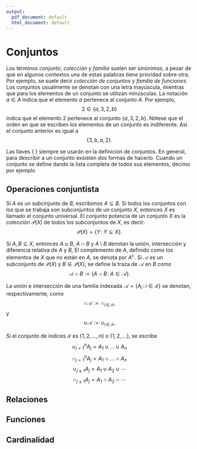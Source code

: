 ```yaml
---
output:
  pdf_document: default
  html_document: default
---
```

# Conjuntos

Los términos *conjunto*, *colección* y *familia* suelen ser sinónimos, a pesar de que en algunos contextos una de estas palabras tiene prioridad sobre otra. Por ejemplo, se suele decir *colección de conjuntos* y *familia de funciones*. Los conjuntos usualmente se denotan con una letra mayúscula, mientras que para los elementos de un conjunto se utilizan minúsculas. La notación $a \in A$ indica que el elemento $a$ pertenece al conjunto $A$. Por ejemplo, $$2 \in \{a, 3, 2, b\}$$ indica que el elemento $2$ pertenece al conjunto $\{a, 3, 2, b\}$. Nótese que el orden en que se escriben los elementos de un conjunto es indiferente. Así el conjunto anterior es igual a $$\{3,b,a,2\}.$$

Las llaves $\{ \ \}$ siempre se usarán en la definición de conjuntos. En general, para describir a un conjunto exsisten dos formas de hacerlo. Cuando un conjunto se define dando la lista completa de todos sus elementos, decimo por ejemplo 


## Operaciones conjuntista

Si $A$ es un subcinjunto de $B$, escribimos $A \subseteq B$. Si todos los conjuntos con los que se trabaja son subconjuntos de un conjunto $X$, entonces $X$ es llamado el conjunto universal. El conjunto potencia de un conjunto $X$ es la colección $\mathcal{P}(X)$ de todos los subconjuntos de $X$, es decir: $$ \mathcal{P}(X) = \{Y \, : \, Y \subseteq X\}.$$

Si $A, B \subseteq X$, entonces $A \cup B$, $A \cap B$ y $A \setminus B$ denotan la unión, intersección y diferencia relativa de $A$ y $B$, El complemento de $A$, definido como los elementos de $X$ que no están en $A$, se denota por $A^c$. Si $\mathcal{A}$ es un subconjunto de $\mathcal{P}(X)$ y $B \in \mathcal{P}(X)$, se define la traza de $\mathcal{A}$ en $B$ como $$\mathcal{A}\cap B := \{A \cap B \, : \, A \in \mathcal{A}\}.$$

La unión e intersección de una familia indexada $\mathcal{A}=\{A_i \, : \, i \in \mathcal{I}\}$ se denotan, respectivamente, como
$$\cap \mathcal{A}:= \cap_{i \, \in \, \mathcal{I}},$$
y
$$\cup \mathcal{A}:= \cup_{i \, \in \, \mathcal{I}},$$ 

Si el conjunto de índices $\mathcal{I}$ es $\{1,2, \hdots, n\}$ o $\{1,2, \hdots\}$, se escribe
$$\cup_{j=1}^n A_j=A_1 \cup \hdots \cup A_n$$
$$\cap_{j=1}^n A_j=A_1 \cap \hdots \cap A_n$$
$$\cup_{j \geq 1} A_j=A_1 \cup A_2 \cup \cdots$$
$$\cap_{j \geq 1} A_j=A_1 \cap A_2 \cap \cdots$$ 

\begin{prop}
La unión e intersección de conjuntos satisfacen:
\begin{item}
\item


\end{item}
\end{prop}


## Relaciones

## Funciones

## Cardinalidad